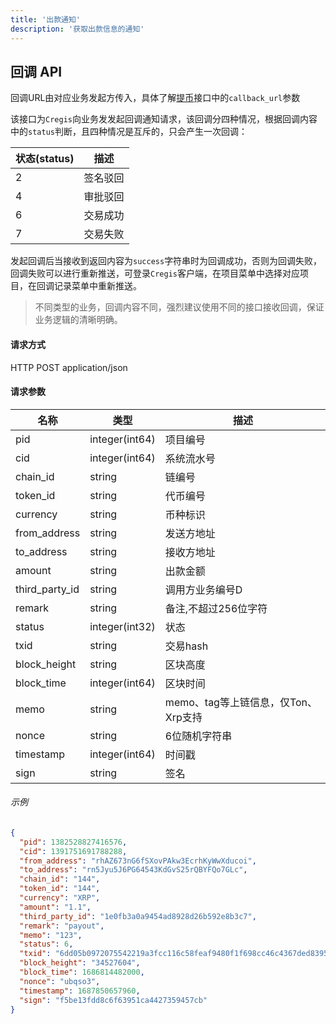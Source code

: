 ```yaml
---
title: '出款通知'
description: '获取出款信息的通知'
---
```


## 回调 API

回调URL由对应业务发起方传入，具体了解[提币](/api-reference/request-apis/withdrawal/withdrawal-create)接口中的`callback_url`参数

该接口为`Cregis`向业务发发起回调通知请求，该回调分四种情况，根据回调内容中的`status`判断，且四种情况是互斥的，只会产生一次回调：

| 状态(status) | 描述            |
| ------ | ---------------------- |
| 2      | 签名驳回     |
| 4      | 审批驳回      |
| 6      | 交易成功 |
| 7      | 交易失败     |

发起回调后当接收到返回内容为`success`字符串时为回调成功，否则为回调失败，回调失败可以进行重新推送，可登录`Cregis`客户端，在项目菜单中选择对应项目，在回调记录菜单中重新推送。

> 不同类型的业务，回调内容不同，强烈建议使用不同的接口接收回调，保证业务逻辑的清晰明确。


#### 请求方式

HTTP POST application/json

#### 请求参数

| 名称             | 类型            | 描述       |
| ---------------- | --------------- | ----------------- |
| pid              | integer(int64)  | 项目编号        |
| cid              | integer(int64)  | 系统流水号        |
| chain_id         | string          | 链编号         |
| token_id         | string          | 代币编号          |
| currency         | string          | 币种标识 |
| from_address     | string          | 发送方地址           |
| to_address       | string          | 接收方地址           |
| amount           | string          | 出款金额            |
| third_party_id   | string          | 调用方业务编号D |
| remark           | string          | 备注,不超过256位字符           |
| status           | integer(int32)  | 状态            |
| txid             | string          | 交易hash  |
| block_height     | string          | 区块高度      |
| block_time       | integer(int64)  | 区块时间        |
| memo             | string          | memo、tag等上链信息，仅Ton、Xrp支持 |
| nonce            | string          | 6位随机字符串 |
| timestamp        | integer(int64)  | 时间戳         |
| sign             | string          | 签名         |

###### 示例

```json
{
  "pid": 1382528827416576,
  "cid": 1391751691788288,
  "from_address": "rhAZ673nG6fSXovPAkw3EcrhKyWwXducoi",
  "to_address": "rn5Jyu5J6PG64543KdGvS25rQBYFQo7GLc",
  "chain_id": "144",
  "token_id": "144",
  "currency": "XRP",
  "amount": "1.1",
  "third_party_id": "1e0fb3a0a9454ad8928d26b592e8b3c7",
  "remark": "payout",
  "memo": "123",
  "status": 6,
  "txid": "6dd05b0972075542219a3fcc116c58feaf9480f1f698cc46c4367ded83955cfd",
  "block_height": "34527604",
  "block_time": 1686814482000,
  "nonce": "ubqso3",
  "timestamp": 1687850657960,
  "sign": "f5be13fdd8c6f63951ca4427359457cb"
}
```
